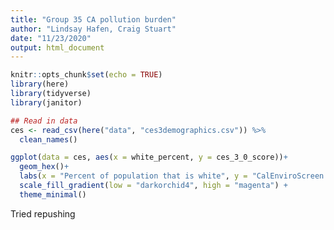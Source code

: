 ```yaml
---
title: "Group 35 CA pollution burden"
author: "Lindsay Hafen, Craig Stuart"
date: "11/23/2020"
output: html_document
---
```


```r
knitr::opts_chunk$set(echo = TRUE)
library(here)
library(tidyverse)
library(janitor)
```

```r
## Read in data
ces <- read_csv(here("data", "ces3demographics.csv")) %>% 
  clean_names()
```

```r
ggplot(data = ces, aes(x = white_percent, y = ces_3_0_score))+
  geom_hex()+
  labs(x = "Percent of population that is white", y = "CalEnviroScreen 3.0 score") +
  scale_fill_gradient(low = "darkorchid4", high = "magenta") +
  theme_minimal()
```

Tried repushing



